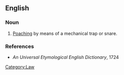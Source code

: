==English==

===Noun===
{{en-noun|minoveries}}

# {{law}} [[poaching|Poaching]] by means of a mechanical trap or snare.

===References===
* ''An Universal Etymological English Dictionary'', 1724

[[Category:Law]]